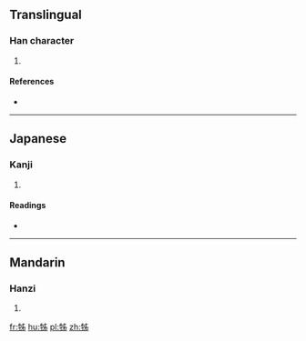 ==Translingual==

===Han character===
{{Han char|rn=93|rad=牛|as=04|sn=8|four=25527|canj=HQLXH}}

# {{defn|Han|sort=牛04}}

====References====
* {{Han ref|kx=0700.061|hdz=31805.020|uh=726C|ud=29292|bh=CFBA|bd=53178}}

----

==Japanese==

===Kanji===
{{ja-kanji|grade=|rs=牛04}}

# {{defn|lang=ja|sort=牛04}}

====Readings====
* {{ja-readings|on=[[はい]] (hai)|kun=}}

----

==Mandarin==

===Hanzi===
{{cmn-hanzi|pin=[[bèi]] ([[bei4]])|wg=pei<sup>4</sup>}}

# {{defn|lang=cmn|sort=牛04}}

[[fr:牬]]
[[hu:牬]]
[[pl:牬]]
[[zh:牬]]